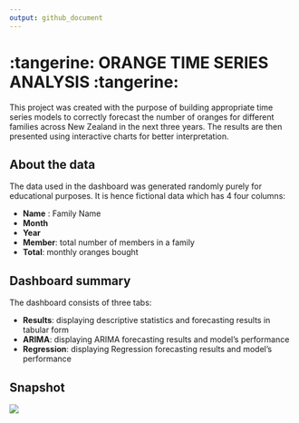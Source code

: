 ```yaml
---
output: github_document
---
```



# :tangerine: ORANGE TIME SERIES ANALYSIS :tangerine:

This project was created with the purpose of building appropriate
time series models to correctly forecast the number of oranges for
different families across New Zealand in the next three years. The results are then
presented using interactive charts for better interpretation.



## About the data

The data used in the dashboard was generated randomly purely for educational purposes. It is hence fictional data which has 4 four columns:

 - **Name** : Family Name 
 - **Month**
 - **Year**
 - **Member**: total number of members in a family
 - **Total**: monthly oranges bought 



## Dashboard summary
The dashboard consists of three tabs:

 - **Results**: displaying descriptive statistics and forecasting results in tabular form
 - **ARIMA**: displaying ARIMA forecasting results and model's performance
 - **Regression**: displaying Regression forecasting results and model's performance

## Snapshot

![](https://thumbs.gfycat.com/CheerfulShockingBudgie-size_restricted.gif)


